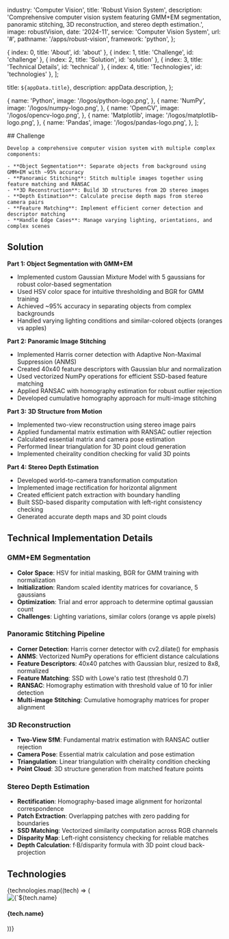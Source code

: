 
  industry: 'Computer Vision',
  title: 'Robust Vision System',
  description: 'Comprehensive computer vision system featuring GMM+EM segmentation, panoramic stitching, 3D reconstruction, and stereo depth estimation.',
  image: robustVision,
  date: '2024-11',
  service: 'Computer Vision System',
  url: '#',
  pathname: '/apps/robust-vision',
  framework: 'python',
};

  { index: 0, title: 'About', id: 'about' },
  { index: 1, title: 'Challenge', id: 'challenge' },
  { index: 2, title: 'Solution', id: 'solution' },
  { index: 3, title: 'Technical Details', id: 'technical' },
  { index: 4, title: 'Technologies', id: 'technologies' },
];

  title: `${appData.title}`,
  description: appData.description,
};

  {
    name: 'Python',
    image: '/logos/python-logo.png',
  },
  {
    name: 'NumPy',
    image: '/logos/numpy-logo.png',
  },
  {
    name: 'OpenCV',
    image: '/logos/opencv-logo.png',
  },
  {
    name: 'Matplotlib',
    image: '/logos/matplotlib-logo.png',
  },
  {
    name: 'Pandas',
    image: '/logos/pandas-logo.png',
  },
];

<Container>

<Border className="my-8" />

  <Section id="challenge">
    ## Challenge

    Develop a comprehensive computer vision system with multiple complex components:
    
    - **Object Segmentation**: Separate objects from background using GMM+EM with ~95% accuracy
    - **Panoramic Stitching**: Stitch multiple images together using feature matching and RANSAC
    - **3D Reconstruction**: Build 3D structures from 2D stereo images
    - **Depth Estimation**: Calculate precise depth maps from stereo camera pairs
    - **Feature Matching**: Implement efficient corner detection and descriptor matching
    - **Handle Edge Cases**: Manage varying lighting, orientations, and complex scenes

  </Section>

<Border className="my-8" />

<Section id="solution">

## Solution

<AppSolution href={appData.url}>
  
**Part 1: Object Segmentation with GMM+EM**
- Implemented custom Gaussian Mixture Model with 5 gaussians for robust color-based segmentation
- Used HSV color space for intuitive thresholding and BGR for GMM training
- Achieved ~95% accuracy in separating objects from complex backgrounds
- Handled varying lighting conditions and similar-colored objects (oranges vs apples)

**Part 2: Panoramic Image Stitching**
- Implemented Harris corner detection with Adaptive Non-Maximal Suppression (ANMS)
- Created 40x40 feature descriptors with Gaussian blur and normalization
- Used vectorized NumPy operations for efficient SSD-based feature matching
- Applied RANSAC with homography estimation for robust outlier rejection
- Developed cumulative homography approach for multi-image stitching

**Part 3: 3D Structure from Motion**
- Implemented two-view reconstruction using stereo image pairs
- Applied fundamental matrix estimation with RANSAC outlier rejection
- Calculated essential matrix and camera pose estimation
- Performed linear triangulation for 3D point cloud generation
- Implemented cheirality condition checking for valid 3D points

**Part 4: Stereo Depth Estimation**
- Developed world-to-camera transformation computation
- Implemented image rectification for horizontal alignment
- Created efficient patch extraction with boundary handling
- Built SSD-based disparity computation with left-right consistency checking
- Generated accurate depth maps and 3D point clouds

</AppSolution>

</Section>

<Border className="my-8" />

<Section id="technical">

## Technical Implementation Details

### GMM+EM Segmentation
- **Color Space**: HSV for initial masking, BGR for GMM training with normalization
- **Initialization**: Random scaled identity matrices for covariance, 5 gaussians
- **Optimization**: Trial and error approach to determine optimal gaussian count
- **Challenges**: Lighting variations, similar colors (orange vs apple pixels)

### Panoramic Stitching Pipeline
- **Corner Detection**: Harris corner detector with cv2.dilate() for emphasis
- **ANMS**: Vectorized NumPy operations for efficient distance calculations
- **Feature Descriptors**: 40x40 patches with Gaussian blur, resized to 8x8, normalized
- **Feature Matching**: SSD with Lowe's ratio test (threshold 0.7)
- **RANSAC**: Homography estimation with threshold value of 10 for inlier detection
- **Multi-image Stitching**: Cumulative homography matrices for proper alignment

### 3D Reconstruction
- **Two-View SfM**: Fundamental matrix estimation with RANSAC outlier rejection
- **Camera Pose**: Essential matrix calculation and pose estimation
- **Triangulation**: Linear triangulation with cheirality condition checking
- **Point Cloud**: 3D structure generation from matched feature points

### Stereo Depth Estimation
- **Rectification**: Homography-based image alignment for horizontal correspondence
- **Patch Extraction**: Overlapping patches with zero padding for boundaries
- **SSD Matching**: Vectorized similarity computation across RGB channels
- **Disparity Map**: Left-right consistency checking for reliable matches
- **Depth Calculation**: f·B/disparity formula with 3D point cloud back-projection

</Section>

<Border className="my-8" />

<Section id="technologies">

## Technologies

<FadeInStagger className="flex gap-4 mt-6 flex-wrap" faster once>
  {technologies.map((tech) => (
    <FadeIn key={tech.name}>
      <div className="mt-auto">
        <Image
          src={tech.image}
          className="object-contain rounded-md m-auto"
          alt={`${tech.name} logo`}
          height={64}
          width={64}
          style={{
            width: 64,
            height: 64,
          }}
        />
        <h4 className="text-sm font-semibold tracking-tight text-[#525df3] text-center bg-white rounded-full w-min px-2 m-2 mx-auto">{tech.name}</h4>
      </div>
    </FadeIn>
  ))}
</FadeInStagger>

</Section>

</Container>
